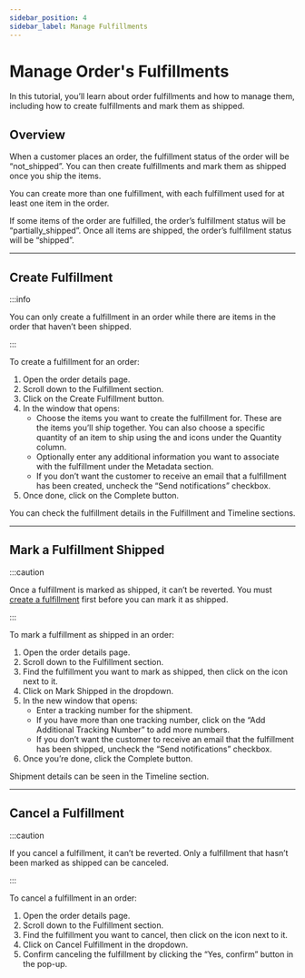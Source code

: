 ```yaml
---
sidebar_position: 4
sidebar_label: Manage Fulfillments
---
```



# Manage Order's Fulfillments

In this tutorial, you’ll learn about order fulfillments and how to manage them, including how to create fulfillments and mark them as shipped.

## Overview

When a customer places an order, the fulfillment status of the order will be “not_shipped”. You can then create fulfillments and mark them as shipped once you ship the items.

You can create more than one fulfillment, with each fulfillment used for at least one item in the order.

If some items of the order are fulfilled, the order’s fulfillment status will be “partially_shipped”. Once all items are shipped, the order’s fulfillment status will be “shipped”.

---

## Create Fulfillment

:::info

You can only create a fulfillment in an order while there are items in the order that haven’t been shipped.

:::

To create a fulfillment for an order:

1. Open the order details page.
2. Scroll down to the Fulfillment section.
3. Click on the Create Fulfillment button.
4. In the window that opens:
    - Choose the items you want to create the fulfillment for. These are the items you’ll ship together. You can also choose a specific quantity of an item to ship using the <UiIcon lightIcon="https://i.imgur.com/1hL8NiW.png" darkIcon="https://i.imgur.com/8LtkPqW.png" alt="plus" /> and <UiIcon lightIcon="https://i.imgur.com/EGk9uYD.png" darkIcon="https://i.imgur.com/XvkBK8p.png" alt="minus" /> icons under the Quantity column.
    - Optionally enter any additional information you want to associate with the fulfillment under the Metadata section.
    - If you don’t want the customer to receive an email that a fulfillment has been created, uncheck the “Send notifications” checkbox.
5. Once done, click on the Complete button.

You can check the fulfillment details in the Fulfillment and Timeline sections.

---

## Mark a Fulfillment Shipped

:::caution

Once a fulfillment is marked as shipped, it can’t be reverted. You must [create a fulfillment](#create-fulfillment) first before you can mark it as shipped.

:::

To mark a fulfillment as shipped in an order:

1. Open the order details page.
2. Scroll down to the Fulfillment section.
3. Find the fulfillment you want to mark as shipped, then click on the <UiIcon lightIcon="https://i.imgur.com/1ordBC6.png" darkIcon="https://i.imgur.com/dSwWYBH.png" alt="three dots" /> icon next to it.
4. Click on Mark Shipped in the dropdown.
5. In the new window that opens:
    - Enter a tracking number for the shipment.
    - If you have more than one tracking number, click on the “Add Additional Tracking Number” to add more numbers.
    - If you don’t want the customer to receive an email that the fulfillment has been shipped, uncheck the “Send notifications” checkbox.
6. Once you’re done, click the Complete button.

Shipment details can be seen in the Timeline section.

---

## Cancel a Fulfillment

:::caution

If you cancel a fulfillment, it can’t be reverted. Only a fulfillment that hasn’t been marked as shipped can be canceled.

:::

To cancel a fulfillment in an order:

1. Open the order details page.
2. Scroll down to the Fulfillment section.
3. Find the fulfillment you want to cancel, then click on the <UiIcon lightIcon="https://i.imgur.com/1ordBC6.png" darkIcon="https://i.imgur.com/dSwWYBH.png" alt="three dots" /> icon next to it.
4. Click on Cancel Fulfillment in the dropdown.
5. Confirm canceling the fulfillment by clicking the “Yes, confirm” button in the pop-up.

